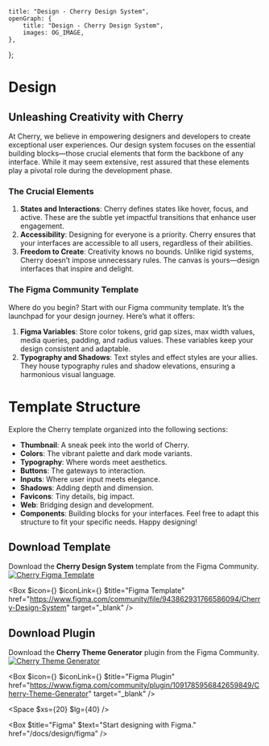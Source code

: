 
	title: "Design - Cherry Design System",
	openGraph: {
		title: "Design - Cherry Design System",
		images: OG_IMAGE,
	},
};

# Design

## Unleashing Creativity with Cherry

At Cherry, we believe in empowering designers and developers to create exceptional user experiences. Our design system focuses on the essential building blocks—those crucial elements that form the backbone of any interface. While it may seem extensive, rest assured that these elements play a pivotal role during the development phase.

### The Crucial Elements

1. **States and Interactions**: Cherry defines states like hover, focus, and active. These are the subtle yet impactful transitions that enhance user engagement.
2. **Accessibility**: Designing for everyone is a priority. Cherry ensures that your interfaces are accessible to all users, regardless of their abilities.
3. **Freedom to Create**: Creativity knows no bounds. Unlike rigid systems, Cherry doesn’t impose unnecessary rules. The canvas is yours—design interfaces that inspire and delight.

### The Figma Community Template

Where do you begin? Start with our Figma community template. It’s the launchpad for your design journey. Here’s what it offers:

1. **Figma Variables**: Store color tokens, grid gap sizes, max width values, media queries, padding, and radius values. These variables keep your design consistent and adaptable.
2. **Typography and Shadows**: Text styles and effect styles are your allies. They house typography rules and shadow elevations, ensuring a harmonious visual language.

# Template Structure

Explore the Cherry template organized into the following sections:

-   **Thumbnail**: A sneak peek into the world of Cherry.
-   **Colors**: The vibrant palette and dark mode variants.
-   **Typography**: Where words meet aesthetics.
-   **Buttons**: The gateways to interaction.
-   **Inputs**: Where user input meets elegance.
-   **Shadows**: Adding depth and dimension.
-   **Favicons**: Tiny details, big impact.
-   **Web**: Bridging design and development.
-   **Components**: Building blocks for your interfaces.
    Feel free to adapt this structure to fit your specific needs. Happy designing!

## Download Template

Download the **Cherry Design System** template from the Figma Community.
[![Cherry Figma Template](/figma-template.jpg)](https://www.figma.com/community/file/943862931766586094/Cherry-Design-System)

<Box
	$icon={<IconFile />}
	$iconLink={<IconFigma />}
	$title="Figma Template"
	href="https://www.figma.com/community/file/943862931766586094/Cherry-Design-System"
	target="_blank"
/>

## Download Plugin

Download the **Cherry Theme Generator** plugin from the Figma Community.
[![Cherry Theme Generator](/figma-plugin.jpg)](https://www.figma.com/community/plugin/1091785956842659849/Cherry-Theme-Generator)

<Box
	$icon={<IconPlugin />}
	$iconLink={<IconFigma />}
	$title="Figma Plugin"
	href="https://www.figma.com/community/plugin/1091785956842659849/Cherry-Theme-Generator"
	target="_blank"
/>

<Space $xs={20} $lg={40} />

<Box
	$title="Figma"
	$text="Start designing with Figma."
	href="/docs/design/figma"
/>
